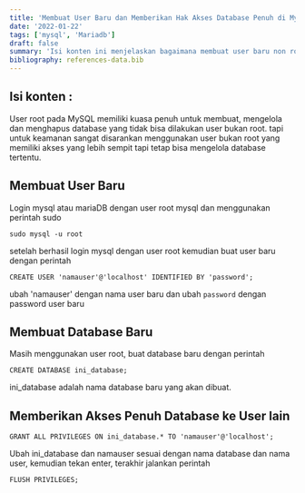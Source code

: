 ```yaml
---
title: 'Membuat User Baru dan Memberikan Hak Akses Database Penuh di MySQL'
date: '2022-01-22'
tags: ['mysql', 'Mariadb']
draft: false
summary: 'Isi konten ini menjelaskan bagaimana membuat user baru non root di mysql dan memberikan hak akses penuh untuk mengelola database'
bibliography: references-data.bib
---
```


## Isi konten :

<TOCInline toc={props.toc} exclude="Isi konten :" toHeading={2} />
User root pada MySQL memiliki kuasa penuh untuk membuat, mengelola dan menghapus database yang tidak
bisa dilakukan user bukan root. tapi untuk keamanan sangat disarankan menggunakan user bukan root yang
memiliki akses yang lebih sempit tapi tetap bisa mengelola database tertentu.

## Membuat User Baru

Login mysql atau mariaDB dengan user root mysql dan menggunakan perintah sudo

```bash:
sudo mysql -u root
```

setelah berhasil login mysql dengan user root kemudian buat user baru dengan perintah

```bash:mysql>
CREATE USER 'namauser'@'localhost' IDENTIFIED BY 'password';
```

ubah 'namauser' dengan nama user baru dan ubah `password` dengan password user baru

## Membuat Database Baru

Masih menggunakan user root, buat database baru dengan perintah

```bash:mysql>
CREATE DATABASE ini_database;
```

ini_database adalah nama database baru yang akan dibuat.

## Memberikan Akses Penuh Database ke User lain

```bash:mysql>
GRANT ALL PRIVILEGES ON ini_database.* TO 'namauser'@'localhost';
```

Ubah ini_database dan namauser sesuai dengan nama database dan nama user, kemudian tekan enter,
terakhir jalankan perintah

```bash:mysql>
FLUSH PRIVILEGES;
```
